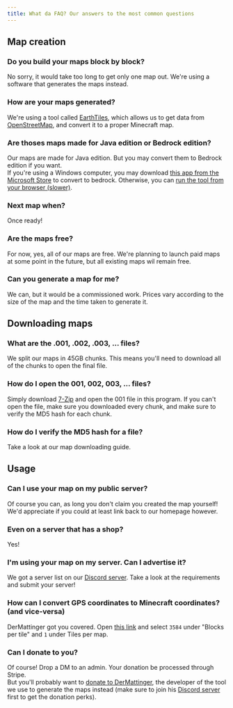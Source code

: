 ---
title: What da FAQ? Our answers to the most common questions
---

## Map creation
### Do you build your maps block by block?
No sorry, it would take too long to get only one map out. We're using a software that generates the maps instead.

### How are your maps generated?
We're using a tool called <a href="https://earth.motfe.net/" target="_BLANK">EarthTiles</a>, which allows us to get data from <a href="https://openstreetmap.org" target="_BLANK">OpenStreetMap</a>, and convert it to a proper Minecraft map.

### Are thoses maps made for Java edition or Bedrock edition?
Our maps are made for Java edition. But you may convert them to Bedrock edition if you want.  
If you're using a Windows computer, you may download <a href="https://www.microsoft.com/store/apps/9PC9MFX9QCXS" target="_BLANK">this app from the Microsoft Store</a> to convert to bedrock. Otherwise, you can <a href="https://je2be.app/" target="_BLANK">run the tool from your browser (slower)</a>.

### Next map when?
Once ready!

### Are the maps free?
For now, yes, all of our maps are free. We're planning to launch paid maps at some point in the future, but all existing maps wil remain free.

### Can you generate a map for me?
We can, but it would be a commissioned work. Prices vary according to the size of the map and the time taken to generate it.

## Downloading maps
### What are the .001, .002, .003, ... files?
We split our maps in 45GB chunks. This means you'll need to download all of the chunks to open the final file. 

### How do I open the 001, 002, 003, ... files?
Simply download <a href="https://www.7-zip.org/download.html" target="_BLANK">7-Zip</a> and open the 001 file in this program. If you can't open the file, make sure you downloaded every chunk, and make sure to verify the MD5 hash for each chunk.

### How do I verify the MD5 hash for a file?
Take a look at <Link to="/docs/getting-started/get-maps#verifying-integrity-of-the-maps">our map downloading guide</Link>.

## Usage
### Can I use your map on my public server?
Of course you can, as long you don't claim you created the map yourself!  
We'd appreciate if you could at least link back to our homepage however.

### Even on a server that has a shop?
Yes!

### I'm using your map on my server. Can I advertise it?
We got a server list on our <a href="https://download.earthmaker.world">Discord server</a>. Take a look at the requirements and submit your server!

### How can I convert GPS coordinates to Minecraft coordinates? (and vice-versa)
DerMattinger got you covered. Open <a href="https://earth.motfe.net/coordinate-calculator/" target="_BLANK">this link</a> and select <code>3584</code> under "Blocks per tile" and <code>1</code> under Tiles per map.

### Can I donate to you?
Of course! Drop a DM to an admin. Your donation be processed through Stripe.  
But you'll probably want to <a href="https://donatebot.io/checkout/656100677755338753" target="_BLANK">donate to DerMattinger</a>, the developer of the tool we use to generate the maps instead (make sure to join his <a href="https://discord.gg/minecraft-earth-map-656100677755338753" target="_BLANK">Discord server</a> first to get the donation perks).